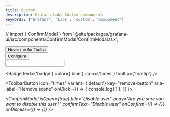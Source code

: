 ```yaml
---
title: Custom
description: Grafana Labs Custom components
keywords: ['Grafana', 'Labs', 'custom', 'component']
---
```



// import { ConfirmModal } from '@site/packages/grafana-ui/src/components/ConfirmModal/ConfirmModal.tsx';


<div>
  <Tooltip content={'Joey'} placement="top" interactive>
    <Button>Hover me for Tooltip </Button>
  </Tooltip>
</div>

<div>
  <Button size="sm" icon="times" variant="destructive">
    Configure
  </Button>
</div>

<Icon name="upload" />

<Input type="text" width={20} />

<Badge text={'badge'} color={'blue'} icon={'times'} tooltip={'tooltip'} />

<ToolbarButton
  icon="times"
  variant={'default'}
  key="remove-button"
  aria-label="Remove scene"
  onClick={() => {
    console.log('1');
  }}
/>

_<ConfirmModal
isOpen={true}
title="Disable user"
body="Are you sure you want to disable this user?"
confirmText="Disable user"
onConfirm={() => {}}
onDismiss={() => {}}
/>_

<InlineSwitch label="Raw data" showLabel={true} value={false} disabled={false} transparent={false} />
